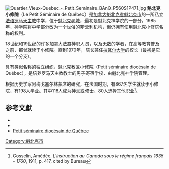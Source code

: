 {{Infobox school
| name                  = 魁北克小修院
| address               = Vieille-Université街6号
| city                  = [[魁北克市|魁北克市]]
| province              = [[魁北克省|魁北克省]]
| country               = 加拿大
| coordinates           = {{coord|46.8154|-71.2056|region:CA-QC|display=inline,title}}
| religious_affiliation = [[罗马天主教|罗马天主教]]
| founded               = 1668
| principal             = Marc Dallaire
| language              = 法语
| homepage              = {{URL|http://www.psq.qc.ca/}}  }}
[[File:Quartier_Vieux-Quebec_-_Petit_Seminaire_BAnQ_P560S1P471.jpg|thumb]]
'''魁北克小修院'''（Le Petit Séminaire de Québec）是[[加拿大|加拿大]][[魁北克省|魁北克省]][[魁北克市|魁北克市]]的一所私立[[法语|法语]][[罗马天主教|罗马天主教]]中学，位于[[魁北克老城|魁北克老城]]，最初是魁北克神学院的一部分。1985年，神学院将中学部分改为一个世俗的非营利机构，但仍拥有使用魁北克小修院名称的权利。

18世纪和19世纪的许多加拿大法裔神职人员，以及无数的学者，在高等教育普及之前，都曾就读于小修院。直到1970年，院长兼任[[拉瓦尔大学|拉瓦尔大学]]的校长（最初是它的一个分支）。

具有类似名称的独立组织，魁北克教区小修院（Petit séminaire diocésain de Québec），是培养罗马天主教教士的男子寄宿学校，由魁北克神学院管理。

根据历史学家阿梅戈塞尔林蒙席的研究，在法国时期，有867名学生就读于小修院，有198人毕业。其中118人成为神父或修士，80人选择其他职业<ref>Gosselin, Amédée. ''L'instruction au Canada sous le régime français 1635 - 1760'', 1911, p. 417, cited by Bureau</ref>。

==参考文獻==
{{Reflist}}
*{{cite journal
| first     = Gilles| last      = Bureau| title     = Le Petit Séminaire de Québec 1668-2008
| work      = L'Abeille| publisher = Amicale du Petit Séminaire de Québec| place     = Québec| volume    = 55| number    = 2| year      = 2008| pages     = 17–20}}
*{{Official website|http://www.psq.qc.ca/}} 
*[https://web.archive.org/web/20080801095810/http://www.seminairedequebec.org/psdq/ Petit séminaire diocésain de Québec]
[[Category:魁北克市|Category:魁北克市]]